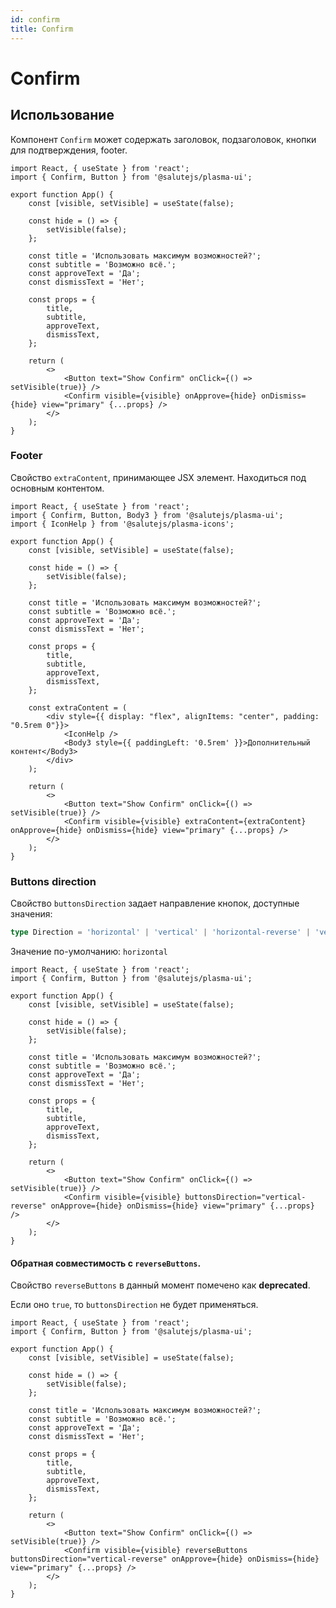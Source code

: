 ```yaml
---
id: confirm
title: Confirm
---
```



# Confirm
<Description name="Confirm" />
<PropsTable name="Confirm" />
<StorybookLink name="Confirm" />

## Использование
Компонент `Confirm` может содержать заголовок, подзаголовок, кнопки для подтверждения, footer.

```tsx live
import React, { useState } from 'react';
import { Confirm, Button } from '@salutejs/plasma-ui';

export function App() {
    const [visible, setVisible] = useState(false);

    const hide = () => {
        setVisible(false);
    };

    const title = 'Использовать максимум возможностей?';
    const subtitle = 'Возможно всё.';
    const approveText = 'Да';
    const dismissText = 'Нет';

    const props = {
        title,
        subtitle,
        approveText,
        dismissText,
    };

    return (
        <>
            <Button text="Show Confirm" onClick={() => setVisible(true)} />
            <Confirm visible={visible} onApprove={hide} onDismiss={hide} view="primary" {...props} />
        </>
    );
}
```

### Footer

Свойство `extraContent`, принимающее JSX элемент. Находиться под основным контентом.

```tsx live
import React, { useState } from 'react';
import { Confirm, Button, Body3 } from '@salutejs/plasma-ui';
import { IconHelp } from '@salutejs/plasma-icons';

export function App() {
    const [visible, setVisible] = useState(false);

    const hide = () => {
        setVisible(false);
    };

    const title = 'Использовать максимум возможностей?';
    const subtitle = 'Возможно всё.';
    const approveText = 'Да';
    const dismissText = 'Нет';

    const props = {
        title,
        subtitle,
        approveText,
        dismissText,
    };

    const extraContent = (
        <div style={{ display: "flex", alignItems: "center", padding: "0.5rem 0"}}>
            <IconHelp />
            <Body3 style={{ paddingLeft: '0.5rem' }}>Дополнительный контент</Body3>
        </div>
    );

    return (
        <>
            <Button text="Show Confirm" onClick={() => setVisible(true)} />
            <Confirm visible={visible} extraContent={extraContent} onApprove={hide} onDismiss={hide} view="primary" {...props} />
        </>
    );
}
```

### Buttons direction

Свойство `buttonsDirection` задает направление кнопок, доступные значения:

```ts
type Direction = 'horizontal' | 'vertical' | 'horizontal-reverse' | 'vertical-reverse';
```

Значение по-умолчанию: `horizontal`

```tsx live
import React, { useState } from 'react';
import { Confirm, Button } from '@salutejs/plasma-ui';

export function App() {
    const [visible, setVisible] = useState(false);

    const hide = () => {
        setVisible(false);
    };

    const title = 'Использовать максимум возможностей?';
    const subtitle = 'Возможно всё.';
    const approveText = 'Да';
    const dismissText = 'Нет';

    const props = {
        title,
        subtitle,
        approveText,
        dismissText,
    };

    return (
        <>
            <Button text="Show Confirm" onClick={() => setVisible(true)} />
            <Confirm visible={visible} buttonsDirection="vertical-reverse" onApprove={hide} onDismiss={hide} view="primary" {...props} />
        </>
    );
}
```

#### Обратная совместимость с `reverseButtons`.

Свойство `reverseButtons` в данный момент помечено как **deprecated**.

Если оно `true`, то `buttonsDirection` не будет применяться.

```tsx live
import React, { useState } from 'react';
import { Confirm, Button } from '@salutejs/plasma-ui';

export function App() {
    const [visible, setVisible] = useState(false);

    const hide = () => {
        setVisible(false);
    };

    const title = 'Использовать максимум возможностей?';
    const subtitle = 'Возможно всё.';
    const approveText = 'Да';
    const dismissText = 'Нет';

    const props = {
        title,
        subtitle,
        approveText,
        dismissText,
    };

    return (
        <>
            <Button text="Show Confirm" onClick={() => setVisible(true)} />
            <Confirm visible={visible} reverseButtons buttonsDirection="vertical-reverse" onApprove={hide} onDismiss={hide} view="primary" {...props} />
        </>
    );
}
```

